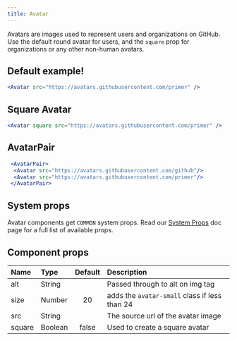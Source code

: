 ```yaml
---
title: Avatar
---
```



Avatars are images used to represent users and organizations on GitHub. Use the default round avatar for users, and the `square` prop for organizations or any other non-human avatars.

## Default example!

```jsx live
<Avatar src="https://avatars.githubusercontent.com/primer" />
```

## Square Avatar

```jsx live
<Avatar square src="https://avatars.githubusercontent.com/primer" />
```

## AvatarPair
```jsx live
 <AvatarPair>
  <Avatar src="https://avatars.githubusercontent.com/github"/>
  <Avatar src="https://avatars.githubusercontent.com/primer"/>
 </AvatarPair>
 ```

## System props

Avatar components get `COMMON` system props. Read our [System Props](/system-props) doc page for a full list of available props.

## Component props

| Name | Type | Default | Description |
| :- | :- | :-: | :- |
| alt | String | | Passed through to alt on img tag |
| size | Number | 20 | adds the `avatar-small` class if less than 24 |
| src | String | | The source url of the avatar image |
| square | Boolean | false| Used to create a square avatar |
